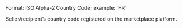 <ParamField body="receiver_address_country_code" type="string">
Format: ISO Alpha-2 Country Code; example: `FR`

Seller/recipient’s country code registered on the marketplace platform. 
</ParamField>

